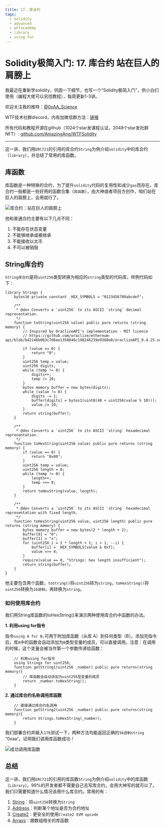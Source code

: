 ```yaml
---
title: 17. 库合约
tags:
  - solidity
  - advanced
  - wtfacademy
  - library
  - using for
---
```


# Solidity极简入门: 17. 库合约 站在巨人的肩膀上

我最近在重新学solidity，巩固一下细节，也写一个“Solidity极简入门”，供小白们使用（编程大佬可以另找教程），每周更新1-3讲。

欢迎关注我的推特：[@0xAA_Science](https://twitter.com/0xAA_Science)

WTF技术社群discord，内有加微信群方法：[链接](https://discord.gg/5akcruXrsk)

所有代码和教程开源在github（1024个star发课程认证，2048个star发社群NFT）: [github.com/AmazingAng/WTFSolidity](https://github.com/AmazingAng/WTFSolidity)

-----
这一讲，我们用`ERC721`的引用的库合约`String`为例介绍`solidity`中的库合约（`library`），并总结了常用的库函数。

## 库函数
库函数是一种特殊的合约，为了提升`solidity`代码的复用性和减少`gas`而存在。库合约一般都是一些好用的函数合集（`库函数`），由大神或者项目方创作，咱们站在巨人的肩膀上，会用就行了。


![库合约：站在巨人的肩膀上](https://images.mirror-media.xyz/publication-images/HJC0UjkALdrL8a2BmAE2J.jpeg?height=300&width=388)

他和普通合约主要有以下几点不同：

1. 不能存在状态变量
2. 不能够继承或被继承
3. 不能接收以太币
4. 不可以被销毁

## String库合约
`String库合约`是将`uint256`类型转换为相应的`string`类型的代码库，样例代码如下：
```solidity
library Strings {
    bytes16 private constant _HEX_SYMBOLS = "0123456789abcdef";

    /**
     * @dev Converts a `uint256` to its ASCII `string` decimal representation.
     */
    function toString(uint256 value) public pure returns (string memory) {
        // Inspired by OraclizeAPI's implementation - MIT licence
        // https://github.com/oraclize/ethereum-api/blob/b42146b063c7d6ee1358846c198246239e9360e8/oraclizeAPI_0.4.25.sol

        if (value == 0) {
            return "0";
        }
        uint256 temp = value;
        uint256 digits;
        while (temp != 0) {
            digits++;
            temp /= 10;
        }
        bytes memory buffer = new bytes(digits);
        while (value != 0) {
            digits -= 1;
            buffer[digits] = bytes1(uint8(48 + uint256(value % 10)));
            value /= 10;
        }
        return string(buffer);
    }

    /**
     * @dev Converts a `uint256` to its ASCII `string` hexadecimal representation.
     */
    function toHexString(uint256 value) public pure returns (string memory) {
        if (value == 0) {
            return "0x00";
        }
        uint256 temp = value;
        uint256 length = 0;
        while (temp != 0) {
            length++;
            temp >>= 8;
        }
        return toHexString(value, length);
    }

    /**
     * @dev Converts a `uint256` to its ASCII `string` hexadecimal representation with fixed length.
     */
    function toHexString(uint256 value, uint256 length) public pure returns (string memory) {
        bytes memory buffer = new bytes(2 * length + 2);
        buffer[0] = "0";
        buffer[1] = "x";
        for (uint256 i = 2 * length + 1; i > 1; --i) {
            buffer[i] = _HEX_SYMBOLS[value & 0xf];
            value >>= 4;
        }
        require(value == 0, "Strings: hex length insufficient");
        return string(buffer);
    }
}
```
他主要包含两个函数，`toString()`将`uint256`转为`string`，`toHexString()`将`uint256`转换为`16进制`，再转换为`string`。

### 如何使用库合约
我们用String库函数的toHexString()来演示两种使用库合约中函数的办法。

**1. 利用using for指令**

指令`using A for B;`可用于附加库函数（从库 A）到任何类型（B）。添加完指令后，库`A`中的函数会自动添加为`B`类型变量的成员，可以直接调用。注意：在调用的时候，这个变量会被当作第一个参数传递给函数：
```solidity
    // 利用using for指令
    using Strings for uint256;
    function getString1(uint256 _number) public pure returns(string memory){
        // 库函数会自动添加为uint256型变量的成员
        return _number.toHexString();
    }
```
**2. 通过库合约名称调用库函数**
```solidity
    // 直接通过库合约名调用
    function getString2(uint256 _number) public pure returns(string memory){
        return Strings.toHexString(_number);
    }
```
我们部署合约并输入`170`测试一下，两种方法均能返回正确的`16进制string` “0xaa”。证明我们调用库函数成功！


![成功调用库函数](https://images.mirror-media.xyz/publication-images/bzB_JDC9f5VWHRjsjQyQa.png?height=750&width=580)
## 总结
这一讲，我们用`ERC721`的引用的库函数`String`为例介绍`solidity`中的库函数（`Library`）。99%的开发者都不需要自己去写库合约，会用大神写的就可以了。我们只需要知道什么情况该用什么库合约。常用的有：

1. [String](https://github.com/OpenZeppelin/openzeppelin-contracts/blob/4a9cc8b4918ef3736229a5cc5a310bdc17bf759f/contracts/utils/Strings.sol)：将`uint256`转换为`String`
2. [Address](https://github.com/OpenZeppelin/openzeppelin-contracts/blob/4a9cc8b4918ef3736229a5cc5a310bdc17bf759f/contracts/utils/Address.sol)：判断某个地址是否为合约地址
3. [Create2](https://github.com/OpenZeppelin/openzeppelin-contracts/blob/4a9cc8b4918ef3736229a5cc5a310bdc17bf759f/contracts/utils/Create2.sol)：更安全的使用`Create2 EVM opcode`
4. [Arrays](https://github.com/OpenZeppelin/openzeppelin-contracts/blob/4a9cc8b4918ef3736229a5cc5a310bdc17bf759f/contracts/utils/Arrays.sol)：跟数组相关的库函数

